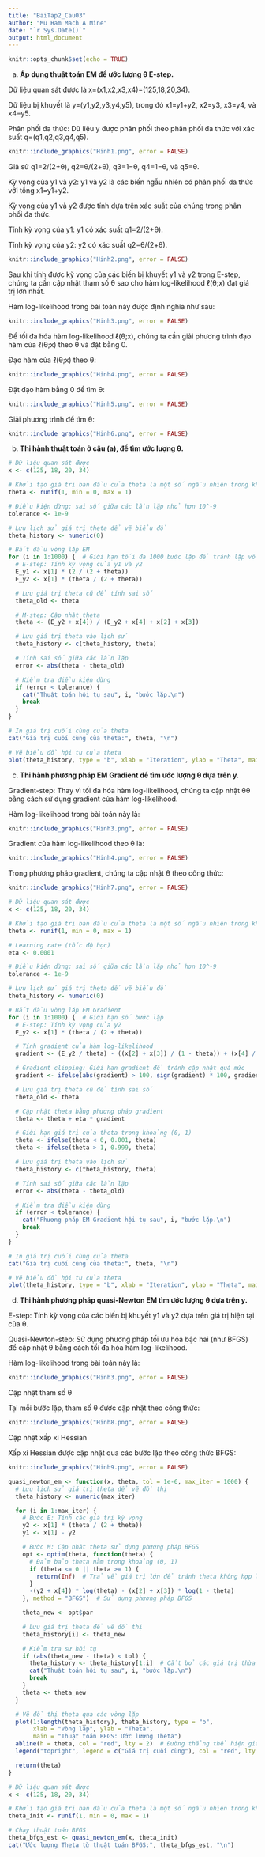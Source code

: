 ---
title: "BaiTap2_Cau03"
author: "Mu Ham Mach A Mine"
date: "`r Sys.Date()`"
output: html_document
---

```{r setup, include=FALSE}
knitr::opts_chunk$set(echo = TRUE)
```

(a) **Áp dụng thuật toán EM để ước lượng θ E-step.**

Dữ liệu quan sát được là x=(x1,x2,x3,x4)=(125,18,20,34).

Dữ liệu bị khuyết là y=(y1,y2,y3,y4,y5), trong đó x1=y1+y2, x2=y3, x3=y4, và x4=y5.

Phân phối đa thức: Dữ liệu y được phân phối theo phân phối đa thức với xác suất q=(q1,q2,q3,q4,q5).

```{r echo= FALSE, out.width = "80%",fig.align="center"}
knitr::include_graphics("Hinh1.png", error = FALSE)
```

Giả sử q1=2/(2+θ), q2=θ/(2+θ), q3=1−θ, q4=1−θ, và q5=θ.

Kỳ vọng của y1 và y2: y1 và y2 là các biến ngẫu nhiên có phân phối đa thức với tổng x1=y1+y2.

Kỳ vọng của y1 và y2 được tính dựa trên xác suất của chúng trong phân phối đa thức.

Tính kỳ vọng của y1: y1 có xác suất q1=2/(2+θ).

Tính kỳ vọng của y2: y2 có xác suất q2=θ/(2+θ).

```{r echo= FALSE, out.width = "30%",fig.align="center"}
knitr::include_graphics("Hinh2.png", error = FALSE)
```

Sau khi tính được kỳ vọng của các biến bị khuyết y1 và y2 trong E-step, chúng ta cần cập nhật tham số θ sao cho hàm log-likelihood ℓ(θ;x) đạt giá trị lớn nhất.

Hàm log-likelihood trong bài toán này được định nghĩa như sau:

```{r echo= FALSE, out.width = "100%",fig.align="center"}
knitr::include_graphics("Hinh3.png", error = FALSE)
```

Để tối đa hóa hàm log-likelihood ℓ(θ;x), chúng ta cần giải phương trình đạo hàm của ℓ(θ;x) theo θ và đặt bằng 0.

Đạo hàm của ℓ(θ;x) theo θ:

```{r echo= FALSE, out.width = "50%",fig.align="center"}
knitr::include_graphics("Hinh4.png", error = FALSE)
```

Đặt đạo hàm bằng 0 để tìm θ:

```{r echo= FALSE, out.width = "45%",fig.align="center"}
knitr::include_graphics("Hinh5.png", error = FALSE)
```

Giải phương trình để tìm θ:

```{r echo= FALSE, out.width = "60%",fig.align="center"}
knitr::include_graphics("Hinh6.png", error = FALSE)
```

(b) **Thi hành thuật toán ở câu (a), để tìm ước lượng θ.**

```{r cars}
# Dữ liệu quan sát được
x <- c(125, 18, 20, 34)

# Khởi tạo giá trị ban đầu của theta là một số ngẫu nhiên trong khoảng (0, 1)
theta <- runif(1, min = 0, max = 1)

# Điều kiện dừng: sai số giữa các lần lặp nhỏ hơn 10^-9
tolerance <- 1e-9

# Lưu lịch sử giá trị theta để vẽ biểu đồ
theta_history <- numeric(0)

# Bắt đầu vòng lặp EM
for (i in 1:1000) {  # Giới hạn tối đa 1000 bước lặp để tránh lặp vô hạn
  # E-step: Tính kỳ vọng của y1 và y2
  E_y1 <- x[1] * (2 / (2 + theta))
  E_y2 <- x[1] * (theta / (2 + theta))

  # Lưu giá trị theta cũ để tính sai số
  theta_old <- theta

  # M-step: Cập nhật theta
  theta <- (E_y2 + x[4]) / (E_y2 + x[4] + x[2] + x[3])

  # Lưu giá trị theta vào lịch sử
  theta_history <- c(theta_history, theta)

  # Tính sai số giữa các lần lặp
  error <- abs(theta - theta_old)

  # Kiểm tra điều kiện dừng
  if (error < tolerance) {
    cat("Thuật toán hội tụ sau", i, "bước lặp.\n")
    break
  }
}

# In giá trị cuối cùng của theta
cat("Giá trị cuối cùng của theta:", theta, "\n")

# Vẽ biểu đồ hội tụ của theta
plot(theta_history, type = "b", xlab = "Iteration", ylab = "Theta", main = "Hội tụ của Theta qua các bước lặp")
```

(c) **Thi hành phương pháp EM Gradient để tìm ước lượng θ dựa trên y.**

Gradient-step: Thay vì tối đa hóa hàm log-likelihood, chúng ta cập nhật θθ bằng cách sử dụng gradient của hàm log-likelihood.

Hàm log-likelihood trong bài toán này là:

```{r echo= FALSE, out.width = "100%",fig.align="center"}
knitr::include_graphics("Hinh3.png", error = FALSE)
```

Gradient của hàm log-likelihood theo θ là:

```{r echo= FALSE, out.width = "50%",fig.align="center"}
knitr::include_graphics("Hinh4.png", error = FALSE)
```

Trong phương pháp gradient, chúng ta cập nhật θ theo công thức:

```{r echo= FALSE, out.width = "100%",fig.align="center"}
knitr::include_graphics("Hinh7.png", error = FALSE)
```

```{r}
# Dữ liệu quan sát được
x <- c(125, 18, 20, 34)

# Khởi tạo giá trị ban đầu của theta là một số ngẫu nhiên trong khoảng (0, 1)
theta <- runif(1, min = 0, max = 1)

# Learning rate (tốc độ học)
eta <- 0.0001

# Điều kiện dừng: sai số giữa các lần lặp nhỏ hơn 10^-9
tolerance <- 1e-9

# Lưu lịch sử giá trị theta để vẽ biểu đồ
theta_history <- numeric(0)

# Bắt đầu vòng lặp EM Gradient
for (i in 1:1000) {  # Giới hạn số bước lặp
  # E-step: Tính kỳ vọng của y2
  E_y2 <- x[1] * (theta / (2 + theta))

  # Tính gradient của hàm log-likelihood
  gradient <- (E_y2 / theta) - ((x[2] + x[3]) / (1 - theta)) + (x[4] / theta)

  # Gradient clipping: Giới hạn gradient để tránh cập nhật quá mức
  gradient <- ifelse(abs(gradient) > 100, sign(gradient) * 100, gradient)

  # Lưu giá trị theta cũ để tính sai số
  theta_old <- theta

  # Cập nhật theta bằng phương pháp gradient
  theta <- theta + eta * gradient

  # Giới hạn giá trị của theta trong khoảng (0, 1)
  theta <- ifelse(theta < 0, 0.001, theta)
  theta <- ifelse(theta > 1, 0.999, theta)

  # Lưu giá trị theta vào lịch sử
  theta_history <- c(theta_history, theta)

  # Tính sai số giữa các lần lặp
  error <- abs(theta - theta_old)

  # Kiểm tra điều kiện dừng
  if (error < tolerance) {
    cat("Phương pháp EM Gradient hội tụ sau", i, "bước lặp.\n")
    break
  }
}

# In giá trị cuối cùng của theta
cat("Giá trị cuối cùng của theta:", theta, "\n")

# Vẽ biểu đồ hội tụ của theta
plot(theta_history, type = "b", xlab = "Iteration", ylab = "Theta", main = "Hội tụ của Theta qua các bước lặp (EM Gradient)")
```

(d) **Thi hành phương pháp quasi-Newton EM tìm ước lượng θ dựa trên y.**

E-step: Tính kỳ vọng của các biến bị khuyết y1 và y2 dựa trên giá trị hiện tại của θ.

Quasi-Newton-step: Sử dụng phương pháp tối ưu hóa bậc hai (như BFGS) để cập nhật θ bằng cách tối đa hóa hàm log-likelihood.

Hàm log-likelihood trong bài toán này là:

```{r echo= FALSE, out.width = "100%",fig.align="center"}
knitr::include_graphics("Hinh3.png", error = FALSE)
```

Cập nhật tham số θ

Tại mỗi bước lặp, tham số θ được cập nhật theo công thức:

```{r echo= FALSE, out.width = "85%",fig.align="center"}
knitr::include_graphics("Hinh8.png", error = FALSE)
```  
Cập nhật xấp xỉ Hessian

Xấp xỉ Hessian được cập nhật qua các bước lặp theo công thức BFGS:

```{r echo= FALSE, out.width = "85%",fig.align="center"}
knitr::include_graphics("Hinh9.png", error = FALSE)
``` 


```{r}
quasi_newton_em <- function(x, theta, tol = 1e-6, max_iter = 1000) {
  # Lưu lịch sử giá trị theta để vẽ đồ thị
  theta_history <- numeric(max_iter)

  for (i in 1:max_iter) {
    # Bước E: Tính các giá trị kỳ vọng
    y2 <- x[1] * (theta / (2 + theta))
    y1 <- x[1] - y2

    # Bước M: Cập nhật theta sử dụng phương pháp BFGS
    opt <- optim(theta, function(theta) {
      # Đảm bảo theta nằm trong khoảng (0, 1)
      if (theta <= 0 || theta >= 1) {
        return(Inf)  # Trả về giá trị lớn để tránh theta không hợp lệ
      }
      -(y2 + x[4]) * log(theta) - (x[2] + x[3]) * log(1 - theta)
    }, method = "BFGS")  # Sử dụng phương pháp BFGS

    theta_new <- opt$par

    # Lưu giá trị theta để vẽ đồ thị
    theta_history[i] <- theta_new

    # Kiểm tra sự hội tụ
    if (abs(theta_new - theta) < tol) {
      theta_history <- theta_history[1:i]  # Cắt bỏ các giá trị thừa
      cat("Thuật toán hội tụ sau", i, "bước lặp.\n")
      break
    }
    theta <- theta_new
  }

  # Vẽ đồ thị theta qua các vòng lặp
  plot(1:length(theta_history), theta_history, type = "b",
       xlab = "Vòng lặp", ylab = "Theta",
       main = "Thuật toán BFGS: Ước lượng Theta")
  abline(h = theta, col = "red", lty = 2)  # Đường thẳng thể hiện giá trị cuối cùng
  legend("topright", legend = c("Giá trị cuối cùng"), col = "red", lty = 2)

  return(theta)
}

# Dữ liệu quan sát được
x <- c(125, 18, 20, 34)

# Khởi tạo giá trị ban đầu của theta là một số ngẫu nhiên trong khoảng (0, 1)
theta_init <- runif(1, min = 0, max = 1)

# Chạy thuật toán BFGS
theta_bfgs_est <- quasi_newton_em(x, theta_init)
cat("Ước lượng Theta từ thuật toán BFGS:", theta_bfgs_est, "\n")
```
